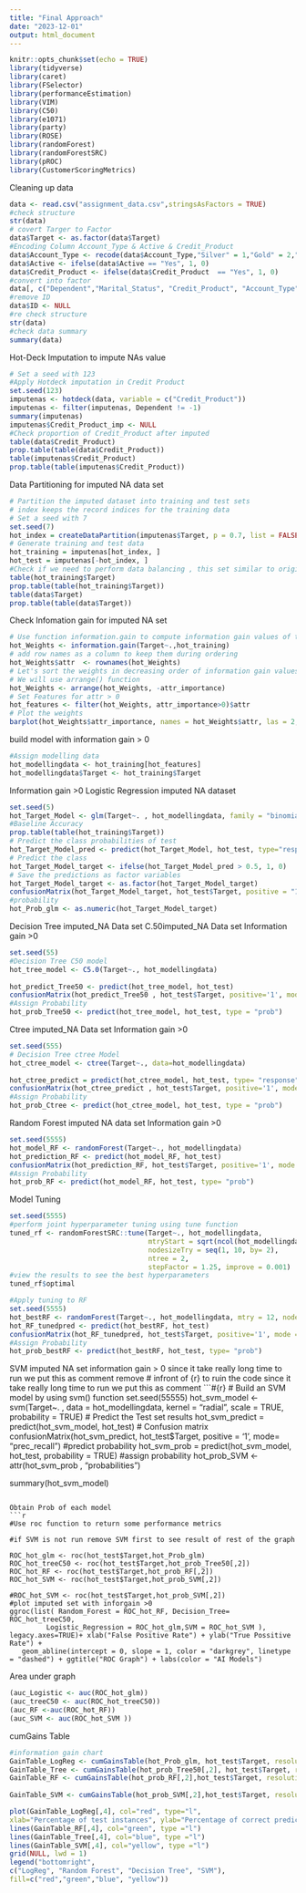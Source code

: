 ---
title: "Final Approach"
date: "2023-12-01"
output: html_document
---
 
```{r setup, include=FALSE}
knitr::opts_chunk$set(echo = TRUE)
library(tidyverse)
library(caret)
library(FSelector)
library(performanceEstimation)
library(VIM)
library(C50)
library(e1071)
library(party)
library(ROSE)
library(randomForest)
library(randomForestSRC)
library(pROC)
library(CustomerScoringMetrics)
```

Cleaning up data
```{r}
data <- read.csv("assignment_data.csv",stringsAsFactors = TRUE)
#check structure
str(data)
# covert Targer to Factor
data$Target <- as.factor(data$Target)
#Encoding Column Account_Type & Active & Credit_Product
data$Account_Type <- recode(data$Account_Type,"Silver" = 1,"Gold" = 2,"Platinum" = 3)
data$Active <- ifelse(data$Active == "Yes", 1, 0)
data$Credit_Product <- ifelse(data$Credit_Product  == "Yes", 1, 0)
#convert into factor
data[, c("Dependent","Marital_Status", "Credit_Product", "Account_Type", "Active", "Registration")] <- lapply(data[, c("Dependent","Marital_Status", "Credit_Product", "Account_Type", "Active", "Registration")], as.factor)
#remove ID 
data$ID <- NULL
#re check structure
str(data)
#check data summary
summary(data)
```

Hot-Deck Imputation to impute NAs value
```{r}
# Set a seed with 123
#Apply Hotdeck imputation in Credit Product
set.seed(123)
imputenas <- hotdeck(data, variable = c("Credit_Product"))
imputenas <- filter(imputenas, Dependent != -1)
summary(imputenas)
imputenas$Credit_Product_imp <- NULL
#Check proportion of Credit_Product after imputed
table(data$Credit_Product)
prop.table(table(data$Credit_Product))
table(imputenas$Credit_Product)
prop.table(table(imputenas$Credit_Product))
```

Data Partitioning for imputed NA data set
```{r}
# Partition the imputed dataset into training and test sets
# index keeps the record indices for the training data
# Set a seed with 7
set.seed(7)
hot_index = createDataPartition(imputenas$Target, p = 0.7, list = FALSE)
# Generate training and test data
hot_training = imputenas[hot_index, ]
hot_test = imputenas[-hot_index, ]
#Check if we need to perform data balancing , this set similar to original dataset
table(hot_training$Target)
prop.table(table(hot_training$Target))
table(data$Target)
prop.table(table(data$Target))
```
 
Check Infomation gain for imputed NA set
```{r}
# Use function information.gain to compute information gain values of the attributes
hot_Weights <- information.gain(Target~.,hot_training)
# add row names as a column to keep them during ordering
hot_Weights$attr  <- rownames(hot_Weights)
# Let's sort the weights in decreasing order of information gain values.
# We will use arrange() function 
hot_Weights <- arrange(hot_Weights, -attr_importance)
# Set Features for attr > 0
hot_features <- filter(hot_Weights, attr_importance>0)$attr
# Plot the weights
barplot(hot_Weights$attr_importance, names = hot_Weights$attr, las = 2, ylim = c(0, 0.15))
```


build model with information gain > 0
```{r}
#Assign modelling data
hot_modellingdata <- hot_training[hot_features]
hot_modellingdata$Target <- hot_training$Target
```
 
Information gain >0
Logistic Regression imputed NA dataset
```{r}
set.seed(5)
hot_Target_Model <- glm(Target~. , hot_modellingdata, family = "binomial")
#Baseline Accuracy
prop.table(table(hot_training$Target))
# Predict the class probabilities of test
hot_Target_Model_pred <- predict(hot_Target_Model, hot_test, type="response")
# Predict the class 
hot_Target_Model_target <- ifelse(hot_Target_Model_pred > 0.5, 1, 0)
# Save the predictions as factor variables
hot_Target_Model_target <- as.factor(hot_Target_Model_target)
confusionMatrix(hot_Target_Model_target, hot_test$Target, positive = "1", mode = "prec_recall")
#probability
hot_Prob_glm <- as.numeric(hot_Target_Model_target)
```

Decision Tree imputed_NA Data set
C.50imputed_NA Data set Information gain >0
```{r}
set.seed(55)
#Decision Tree C50 model
hot_tree_model <- C5.0(Target~., hot_modellingdata)
 
hot_predict_Tree50 <- predict(hot_tree_model, hot_test)
confusionMatrix(hot_predict_Tree50 , hot_test$Target, positive='1', mode = "prec_recall")
#Assign Probability
hot_prob_Tree50 <- predict(hot_tree_model, hot_test, type = "prob")
```

Ctree imputed_NA Data set Information gain >0
```{r}
set.seed(555)
# Decision Tree ctree Model
hot_ctree_model <- ctree(Target~., data=hot_modellingdata)
 
hot_ctree_predict = predict(hot_ctree_model, hot_test, type= "response")
confusionMatrix(hot_ctree_predict , hot_test$Target, positive='1', mode = "prec_recall")
#Assign Probability
hot_prob_Ctree <- predict(hot_ctree_model, hot_test, type = "prob")
```

Random Forest imputed NA data set Information gain >0
```{r}
set.seed(5555)
hot_model_RF <- randomForest(Target~., hot_modellingdata)
hot_prediction_RF <- predict(hot_model_RF, hot_test)
confusionMatrix(hot_prediction_RF, hot_test$Target, positive='1', mode = "prec_recall")
#Assign Probability
hot_prob_RF <- predict(hot_model_RF, hot_test, type= "prob")
```

 Model Tuning
```{r}
set.seed(5555)
#perform joint hyperparameter tuning using tune function
tuned_rf <- randomForestSRC::tune(Target~., hot_modellingdata,
                                  mtryStart = sqrt(ncol(hot_modellingdata)), 
                                  nodesizeTry = seq(1, 10, by= 2), 
                                  ntree = 2, 
                                  stepFactor = 1.25, improve = 0.001)
#view the results to see the best hyperparameters
tuned_rf$optimal
```

```{r}
#Apply tuning to RF
set.seed(5555)
hot_bestRF <- randomForest(Target~., hot_modellingdata, mtry = 12, nodesize = 9)
hot_RF_tunedpred <- predict(hot_bestRF, hot_test)
confusionMatrix(hot_RF_tunedpred, hot_test$Target, positive='1', mode = "prec_recall")
#Assign Probability
hot_prob_bestRF <- predict(hot_bestRF, hot_test, type= "prob")
```

SVM imputed NA set information gain > 0 
since it take really long time to run we put this as comment
remove # infront of {r} to ruin the code
since it take really long time to run we put this as comment
```#{r}
# Build an SVM model by using svm() function
set.seed(55555)
hot_svm_model  <- svm(Target~. , data = hot_modellingdata, kernel = "radial", scale = TRUE, probability = TRUE)
# Predict the Test set results
hot_svm_predict = predict(hot_svm_model, hot_test)
# Confusion matrix
confusionMatrix(hot_svm_predict, hot_test$Target, positive = '1', mode= "prec_recall") 
#predict probability
hot_svm_prob = predict(hot_svm_model, hot_test, probability = TRUE)
#assign probability
hot_prob_SVM <- attr(hot_svm_prob , "probabilities")
 
summary(hot_svm_model)
```

Obtain Prob of each model
```{r}
#Use roc function to return some performance metrics

#if SVM is not run remove SVM first to see result of rest of the graph

ROC_hot_glm <- roc(hot_test$Target,hot_Prob_glm)
ROC_hot_treeC50 <- roc(hot_test$Target,hot_prob_Tree50[,2])
ROC_hot_RF <- roc(hot_test$Target,hot_prob_RF[,2])
ROC_hot_SVM <- roc(hot_test$Target,hot_prob_SVM[,2])

#ROC_hot_SVM <- roc(hot_test$Target,hot_prob_SVM[,2])
#plot imputed set with inforgain >0
ggroc(list( Random_Forest = ROC_hot_RF, Decision_Tree= ROC_hot_treeC50,
         Logistic_Regression = ROC_hot_glm,SVM = ROC_hot_SVM ), legacy.axes=TRUE)+ xlab("False Positive Rate") + ylab("True Possitive Rate") +
   geom_abline(intercept = 0, slope = 1, color = "darkgrey", linetype = "dashed") + ggtitle("ROC Graph") + labs(color = "AI Models")
```

Area under graph
```{r}
(auc_Logistic <- auc(ROC_hot_glm))
(auc_treeC50 <- auc(ROC_hot_treeC50)) 
(auc_RF <-auc(ROC_hot_RF))  
(auc_SVM <- auc(ROC_hot_SVM ))  
```

cumGains Table
```{r}
#information gain chart
GainTable_LogReg <- cumGainsTable(hot_Prob_glm, hot_test$Target, resolution = 1/100)
GainTable_Tree <- cumGainsTable(hot_prob_Tree50[,2], hot_test$Target, resolution = 1/100)
GainTable_RF <- cumGainsTable(hot_prob_RF[,2],hot_test$Target, resolution = 1/100)
 
GainTable_SVM <- cumGainsTable(hot_prob_SVM[,2],hot_test$Target, resolution = 1/100)

plot(GainTable_LogReg[,4], col="red", type="l",    
xlab="Percentage of test instances", ylab="Percentage of correct predictions")
lines(GainTable_RF[,4], col="green", type ="l")
lines(GainTable_Tree[,4], col="blue", type ="l")
lines(GainTable_SVM[,4], col="yellow", type ="l")
grid(NULL, lwd = 1)
legend("bottomright",
c("LogReg", "Random Forest", "Decision Tree", "SVM"),
fill=c("red","green","blue", "yellow"))
```
